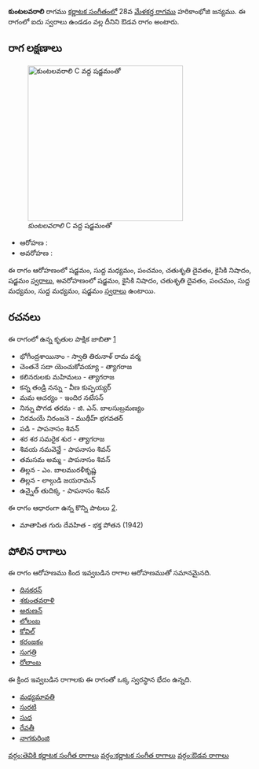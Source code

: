 {{Infobox ragam
	| name          	=  కుంటలవరాలి
	| synonym	    	= 
	| mela          	= 
	| chakra        	= 
	| janaka        	= 
	| type          	= ఔడవ
	| arohanam      	= {{svaraC|S|M1|P|D2|N2|S'}} 
	| avarohanam    	= {{svaraC|S'|N2|D2|P|M1|M1|S}}
	| jeeva         	=
	| chhaya        	=
	| nyasa         	=
	| vishesha      	= 
	| equivalent  		= 
}}
{{కర్ణాటక సంగీత రాగాలు}}
''' కుంటలవరాలి''' రాగము [[కర్ణాటక సంగీతం]]లో 28వ [[మేళకర్త రాగము]] హరికాంభోజి జన్యము.  ఈ రాగంలో ఐదు స్వరాలు ఉండడం వల్ల దీనిని ఔడవ రాగం అంటారు.


==రాగ లక్షణాలు==
[[Image:kuntalavarali_kb2wiki.png|thumb|right|316px|'' కుంటలవరాలి'' C వద్ద షడ్జమంతో]]

* ఆరోహణ : {{svaraC|S|M1|P|D2|N2|S'}} 
* అవరోహణ : {{svaraC|S'|N2|D2|P|M1|M1|S}}

ఈ రాగం ఆరోహణంలో షడ్జమం, సుద్ద మధ్యమం, పంచమం, చతుశృతి దైవతం, కైసికి నిషాదం, షడ్జమం [[స్వరాలు]], అవరోహణంలో షడ్జమం, కైసికి నిషాదం, చతుశృతి దైవతం, పంచమం, సుద్ద మధ్యమం, సుద్ద మధ్యమం, షడ్జమం [[స్వరాలు]] ఉంటాయి.

==రచనలు==
ఈ రాగంలో ఉన్న కృతుల పాక్షిక జాబితా [https://github.com/ssrihari/ragavardhini/blob/master/ragas/kritis.psv]
* భోగీంద్రశాయినాం - స్వాతి తిరునాళ్ రామ వర్మ
* చెంతనే సదా యెంచుకోవయ్యా - త్యాగరాజ
* కలినరులకు  మహిమలు - త్యాగరాజ
* కన్న తండ్రి  నన్ను - వీణ కుప్పయ్యర్
* మమ ఆచర్యం - ఇందిర నటేసన్
* నిన్ను పొగడ తరమ - జి. ఎన్. బాలసుబ్రమణ్యం
* నిరమయే  నిరంజనె - ముథీహ్ భగవతర్
* పడి - పాపనాసం  శివన్
* శర శర సమరైక శుర - త్యాగరాజ
* శివయ నమవెన్ఱే - పాపనాసం  శివన్
* తమసమ అమ్మ - పాపనాసం  శివన్
* తిల్లన - ఎం. బాలమురళీకృష్ణ
* తిల్లన - లాల్గుడి జయరామన్
* ఉన్నైత్ తుదిక్క - పాపనాసం  శివన్

ఈ రాగం ఆధారంగా ఉన్న కొన్ని పాటలు [http://rksanka.tripod.com/music/rslist.html].
* మాతాపిత గురు దేవహిత - భక్త పోతన (1942)




==పోలిన రాగాలు==
ఈ రాగం ఆరోహణము కింద ఇవ్వబడిన రాగాల ఆరోహణముతో సమానమైనది.
* [[దినకరన్]]
* [[శకుంతవరాళి]]
* [[అరుణన్]]
* [[లోలంబ]]
* [[కోవిల్]]
* [[కరంజకం]]
* [[సుగత్రి]]
* [[ రోలాంబ]]

ఈ క్రింద ఇవ్వబడిన రాగాలకు ఈ రాగంతో ఒక్క స్వరస్థాన భేదం ఉన్నది.
* [[మధ్యమావతి]]
* [[సురటి]]
* [[సుధ]]
* [[రేవతీ]]
* [[నాగకురింజి]]



[[వర్గం:తెవికి కర్ణాటక సంగీత రాగాలు]]
[[వర్గం:కర్ణాటక సంగీత రాగాలు]]
[[వర్గం:ఔడవ రాగాలు]]